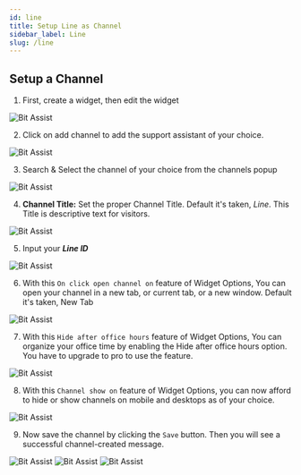 ```yaml
---
id: line
title: Setup Line as Channel
sidebar_label: Line
slug: /line
---
```






<!-- ## Overview -->

## Setup a Channel

1.	First, create a widget, then edit the widget
  <Image src="channels/create-widget" alt="Bit Assist" w="1046" h="200"/>
 
2.	Click on add channel to add the support assistant of your choice.
  <Image src="channels/create-click-add-channel" alt="Bit Assist" w="1046" h="200"/>
 
3.	Search & Select the channel of your choice from the channels popup
  <Image src="channels/line/search-and-select" alt="Bit Assist" w="1046" h="200"/>
 

4.	**Channel Title:** Set the proper Channel Title. Default it's taken, *Line*. This Title is descriptive text for visitors.
  <Image src="channels/line/channel-title" alt="Bit Assist" w="1046" h="200"/>
 
5.	Input your ***Line ID*** 
  <Image src="channels/line/channel-username" alt="Bit Assist" w="1046" h="200"/>

6.	With this `On click open channel on` feature of Widget Options, You can open your channel in a new tab, or current tab, or a new window. Default it's taken, New Tab
  <Image src="channels/open-channel" alt="Bit Assist" w="1046" h="200"/>
 
7.	With this `Hide after office hours` feature of Widget Options, You can organize your office time by enabling the Hide after office hours option. You have to upgrade to pro to use the feature.
  <Image src="channels/business-hours" alt="Bit Assist" w="1046" h="200"/>
 
8.	With this `Channel show on` feature of Widget Options, you can now afford to hide or show channels on mobile and desktops as of your choice.
  <Image src="channels/hide-and-show-channel" alt="Bit Assist" w="1046" h="200"/>

9.	Now save the channel by clicking the `Save` button. Then you will see a successful channel-created message.
  <Image src="channels/save" alt="Bit Assist" w="1046" h="200"/>
  <Image src="channels/line/successful-message" alt="Bit Assist" w="1046" h="200"/>
  <Image src="channels/line/window-show" alt="Bit Assist" w="1046" h="200"/>






<Feedback/>